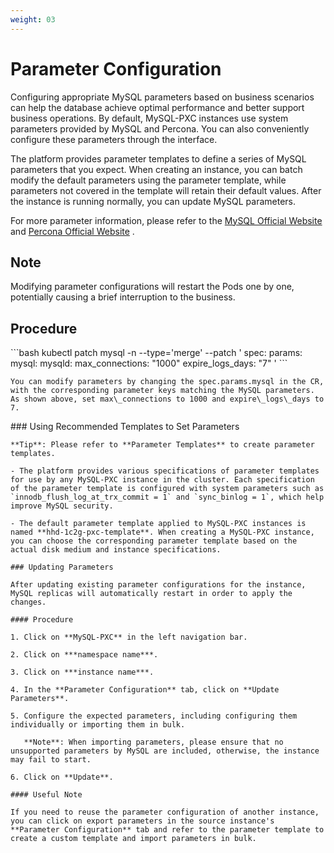 ```yaml
---
weight: 03
---
```


# Parameter Configuration


Configuring appropriate MySQL parameters based on business scenarios can help the database achieve optimal performance and better support business operations. By default, MySQL-PXC instances use system parameters provided by MySQL and Percona. You can also conveniently configure these parameters through the interface.

The platform provides parameter templates to define a series of MySQL parameters that you expect. When creating an instance, you can batch modify the default parameters using the parameter template, while parameters not covered in the template will retain their default values. After the instance is running normally, you can update MySQL parameters.

For more parameter information, please refer to the [MySQL Official Website](https://dev.mysql.com/doc/refman/5.7/en/innodb-parameters.html) and [Percona Official Website](https://docs.percona.com/percona-xtradb-cluster/8.0/) .

## Note

Modifying parameter configurations will restart the Pods one by one, potentially causing a brief interruption to the business.

## Procedure

<Tabs>
  <Tab label="CLI">
    ```bash
    kubectl patch mysql -n <namespace> <name> --type='merge' --patch '
    spec:
      params:
        mysql:
          mysqld:
            max_connections: "1000"
            expire_logs_days: "7"
    '
    ```

    You can modify parameters by changing the spec.params.mysql in the CR, with the corresponding parameter keys matching the MySQL parameters. As shown above, set max\_connections to 1000 and expire\_logs\_days to 7.
  </Tab>

  <Tab label="Web Console">
    ### Using Recommended Templates to Set Parameters

    **Tip**: Please refer to **Parameter Templates** to create parameter templates.

    - The platform provides various specifications of parameter templates for use by any MySQL-PXC instance in the cluster. Each specification of the parameter template is configured with system parameters such as `innodb_flush_log_at_trx_commit = 1` and `sync_binlog = 1`, which help improve MySQL security.

    - The default parameter template applied to MySQL-PXC instances is named **hhd-1c2g-pxc-template**. When creating a MySQL-PXC instance, you can choose the corresponding parameter template based on the actual disk medium and instance specifications.

    ### Updating Parameters

    After updating existing parameter configurations for the instance, MySQL replicas will automatically restart in order to apply the changes.

    #### Procedure

    1. Click on **MySQL-PXC** in the left navigation bar.

    2. Click on ***namespace name***.

    3. Click on ***instance name***.

    4. In the **Parameter Configuration** tab, click on **Update Parameters**.

    5. Configure the expected parameters, including configuring them individually or importing them in bulk.

       **Note**: When importing parameters, please ensure that no unsupported parameters by MySQL are included, otherwise, the instance may fail to start.

    6. Click on **Update**.

    #### Useful Note

    If you need to reuse the parameter configuration of another instance, you can click on export parameters in the source instance's **Parameter Configuration** tab and refer to the parameter template to create a custom template and import parameters in bulk.
  </Tab>
</Tabs>
